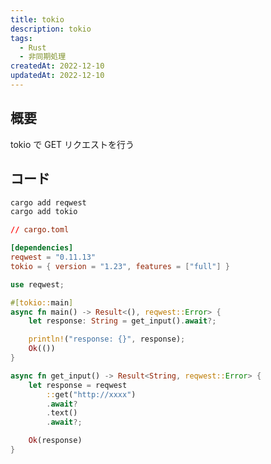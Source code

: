 ```yaml
---
title: tokio
description: tokio
tags:
  - Rust
  - 非同期処理
createdAt: 2022-12-10
updatedAt: 2022-12-10
---
```


## 概要

tokio で GET リクエストを行う

## コード

```sh
cargo add reqwest
cargo add tokio
```

```toml
// cargo.toml

[dependencies]
reqwest = "0.11.13"
tokio = { version = "1.23", features = ["full"] }
```

```rs
use reqwest;

#[tokio::main]
async fn main() -> Result<(), reqwest::Error> {
    let response: String = get_input().await?;

    println!("response: {}", response);
    Ok(())
}

async fn get_input() -> Result<String, reqwest::Error> {
    let response = reqwest
        ::get("http://xxxx")
        .await?
        .text()
        .await?;

    Ok(response)
}
```
